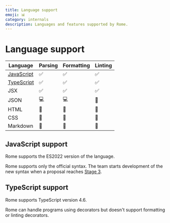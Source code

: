 ```yaml
---
title: Language support
emoji: 📊
category: internals
description: Languages and features supported by Rome.
---
```


# Language support

| Language                          | Parsing                                                 | Formatting                                              | Linting                                                 |
|-----------------------------------|---------------------------------------------------------|---------------------------------------------------------|---------------------------------------------------------|
| [JavaScript](#javascript-support) | <span aria-label="Supported" role="img">✅</span>        | <span aria-label="Supported" role="img">✅</span>        | <span aria-label="Supported" role="img">✅</span>        |
| [TypeScript](#typescript-support) | <span aria-label="Supported" role="img">✅</span>        | <span aria-label="Supported" role="img">✅</span>        | <span aria-label="Supported" role="img">✅</span>        |
| JSX                               | <span aria-label="Supported" role="img">✅</span>        | <span aria-label="Supported" role="img">✅</span>        | <span aria-label="Supported" role="img">✅</span>        |
| JSON                              | <span aria-label="In progress" role="img">💻</span>     | <span aria-label="In progress" role="img">💻</span>     | <span aria-label="Not in Progress" role="img">🚫</span> |
| HTML                              | <span aria-label="Not in Progress" role="img">🚫</span> | <span aria-label="Not in Progress" role="img">🚫</span> | <span aria-label="Not in Progress" role="img">🚫</span> |
| CSS                               | <span aria-label="Not in progress" role="img">🚫</span> | <span aria-label="Not in Progress" role="img">🚫</span> | <span aria-label="Not in Progress" role="img">🚫</span> |
| Markdown                          | <span aria-label="Not in progress" role="img">🚫</span> | <span aria-label="Not in Progress" role="img">🚫</span> | <span aria-label="Not in Progress" role="img">🚫</span> |


## JavaScript support

Rome supports the ES2022 version of the language.

Rome supports only the official syntax. The team starts development of the new syntax when a proposal reaches
[Stage 3](https://github.com/tc39/proposals#stage-3).

## TypeScript support

Rome supports TypeScript version 4.6.

Rome can handle programs using decorators but doesn't support formatting or linting decorators.
